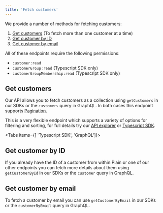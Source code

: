 ```yaml
---
title: 'Fetch customers'
---
```


We provide a number of methods for fetching customers:

1. [Get customers](#get-customers) (To fetch more than one customer at a time)
1. [Get customer by ID](#get-customer-by-id)
1. [Get customer by email](#get-customer-by-email)

All of these endpoints require the following permissions:

- `customer:read`
- `customerGroup:read` (Typescript SDK only)
- `customerGroupMembership:read` (Typescript SDK only)

## Get customers

Our API allows you to fetch customers as a collection using `getCustomers` in our SDKs or the `customers` query in GraphQL. In both cases this endpoint supports [Pagination](/graphql/pagination).

This is a very flexible endpoint which supports a variety of options for filtering and sorting, for full details try our [API explorer](https://app.plain.com/developer/api-explorer/) or [Typescript SDK](https://github.com/team-plain/typescript-sdk/).

<Tabs items={[ 'Typescript SDK', 'GraphQL']}>
  <Tab title="Typescript SDK">
    <Snippet file="typescript-sdk/get-customers.mdx" />
  </Tab>

  <Tab title="GraphQL">
    <Snippet file="graphql/get-customers.mdx" />
  </Tab>
</Tabs>

## Get customer by ID

If you already have the ID of a customer from within Plain or one of our other endpoints you can fetch more details about them using `getCustomerById` in our SDKs or the `customer` query in GraphQL.

<Tabs>
  <Tab title="Typescript SDK">
    <Snippet file="typescript-sdk/get-customer-by-id.mdx" />
  </Tab>

  <Tab title="GraphQL">
    <Snippet file="graphql/get-customer-by-id.mdx" />
  </Tab>
</Tabs>

## Get customer by email

To fetch a customer by email you can use `getCustomerByEmail` in our SDKs or the `customerByEmail` query in GraphQL.

<Tabs>
  <Tab title="Typescript SDK">
    <Snippet file="typescript-sdk/get-customer-by-email.mdx" />
  </Tab>

  <Tab title="GraphQL">
    <Snippet file="graphql/get-customer-by-email.mdx" />
  </Tab>
</Tabs>
